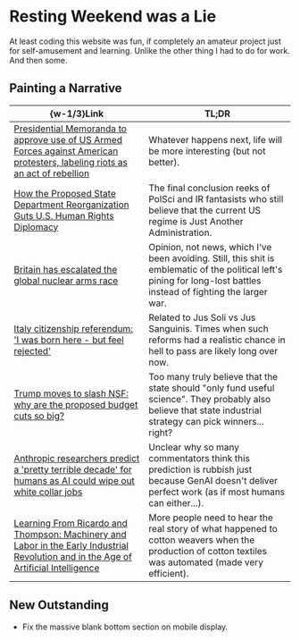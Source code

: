 #   Resting Weekend was a Lie

At least coding this website was fun, if completely an amateur project just for self-amusement and learning. 
Unlike the other thing I had to do for work.
And then some.

##  Painting a Narrative

|  \{w-1/3\}Link  |  TL;DR  |
|  ----  |  ----  |
|  [Presidential Memoranda to approve use of US Armed Forces against American protesters, labeling riots as an act of rebellion](https://old.reddit.com/r/politics/comments/1l67snm/presidential_memoranda_to_approve_use_of_us_armed)  |  Whatever happens next, life will be more interesting (but not better).  |
|  [How the Proposed State Department Reorganization Guts U.S. Human Rights Diplomacy](https://www.justsecurity.org/114200/state-department-reorganization-human-rights)  |  The final conclusion reeks of PolSci and IR fantasists who still believe that the current US regime is Just Another Administration.  |
|  [Britain has escalated the global nuclear arms race](https://www.theguardian.com/commentisfree/2025/jun/08/uk-strategic-defence-review-nuclear-arms-race-armageddon)  |  Opinion, not news, which I've been avoiding. Still, this shit is emblematic of the political left's pining for long-lost battles instead of fighting the larger war.  |
|  [Italy citizenship referendum: 'I was born here - but feel rejected'](https://www.bbc.com/news/articles/c780yk3z2lyo)  |  Related to Jus Soli vs Jus Sanguinis. Times when such reforms had a realistic chance in hell to pass are likely long over now.  |
|  [Trump moves to slash NSF: why are the proposed budget cuts so big?](https://www.nature.com/articles/d41586-025-01749-x)  |  Too many truly believe that the state should \"only fund useful science\". They probably also believe that state industrial strategy can pick winners... right?  |
|  [Anthropic researchers predict a 'pretty terrible decade' for humans as AI could wipe out white collar jobs](https://old.reddit.com/r/Futurology/comments/1l5spw3/anthropic_researchers_predict_a_pretty_terrible)  |  Unclear why so many commentators think this prediction is rubbish just because GenAI doesn't deliver perfect work (as if most humans can either...).  |
|  [Learning From Ricardo and Thompson: Machinery and Labor in the Early Industrial Revolution and in the Age of Artificial Intelligence](https://www.annualreviews.org/content/journals/10.1146/annurev-economics-091823-025129)  |  More people need to hear the real story of what happened to cotton weavers when the production of cotton textiles was automated (made very efficient).  |


##  New Outstanding

-   Fix the massive blank bottom section on mobile display.